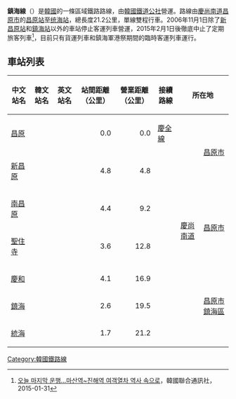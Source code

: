 {{鐵道路線情報
|諺文 = 진해선
|漢字 = 鎭海線
|馬-賴式 = Chinhae sŏn
|文觀部式 = Jinhae seon
|路線名稱 = 鎮海線
|路線顏色 = {{韓國鐵道路線色|KR}}
|圖片 = Korail Jinhae Line.png
|圖片說明 = 鎮海線的位置
|種類 = {{link-ko|支線鐵道|지선 철도}}
|營運地區 = {{ROK-KOR}}
|狀態 = 客運功能休止，貨運正常營運
|起點 = [[昌原站|昌原站]]<br />（[[慶尚南道|慶尚南道]][[昌原市|昌原市]]{{link-ko|義昌區|의창구}}동정洞）
|終點 = [[統海站|統海站]]<br />（[[慶尚南道|慶尚南道]][[昌原市|昌原市]][[鎮海區_(昌原市)|鎮海區]]현洞）
|站數 = 7個
|載客量 = 
|通車 = 1926年11月11日
|擁有者 = [[韓國鐵道設施公團|韓國鐵道設施公團]]
|營運者 = [[韓國鐵道公社|韓國鐵道公社]]
|營業距離 = 21.2公里
|實際距離 = 
|軌距 = 1,435毫米（[[標準軌|標準軌]]）
|軌道數量 = [[單線鐵路|1]]（[[昌原站|昌原]] - [[統海站|統海]]） 
|電氣化方式 = 高架電纜<br />[[交流電|交流電]] 25,000 V（[[新昌原站|新昌原站]]構內留置線）
|保安裝置 = [[自動列車停止裝置|ATS]]
|營業最高速度 = 
|設計最高速度 = 
}}
'''鎮海線'''（{{kor|諺=진해선|漢=鎭海線|羅=Jinhae seon|f=y}}）是[[大韓民國|韓國]]的一條區域鐵路路線，由[[韓國鐵道公社|韓國鐵道公社]]營運。路線由[[慶尚南道|慶尚南道]][[昌原市|昌原市]]的[[昌原站|昌原站]]至[[统海站|统海站]]，總長度21.2公里，單線雙程行車。2006年11月1日除了[[新昌原站|新昌原站]]和[[鎮海站|鎮海站]]以外的車站停止客運列車營運，2015年2月1日後徹底中止了定期旅客列車<ref>[http://www.yonhapnews.co.kr/bulletin/2015/01/31/0200000000AKR20150131055400052.HTML 오늘 마지막 운행…마산역~진해역 여객열차 역사 속으로]，韓國聯合通訊社，2015-01-31</ref>，目前只有貨運列車和鎮海軍港祭期間的臨時客運列車運行。

== 車站列表 ==
{| class="wikitable" style="text-align:center;"
|- style="border-bottom:solid 3px #8c8c8c;"
!中文站名
!韓文站名
!英文站名
!站間距離（公里）
!營業距離（公里）
!接續路線
!colspan="2"|所在地
!備註
|-
|[[昌原站|昌原]]
|{{lang|ko|창원}}
|{{lang|en|Changwon}}
|align="right"|0.0
|align="right"|0.0
|[[慶全線|慶全線]] 
|rowspan=7|[[慶尚南道|慶尚南道]] 
|rowspan=2|[[昌原市|昌原市]]{{link-ko|義昌區|의창구}}
|
|-
|[[新昌原站|新昌原]]
|{{lang|ko|신창원}}
|{{lang|en|Sinchangwon}}
|align="right"|4.8
|align="right"|4.8
|
|舊 龍院站
|-
|[[南昌原站|南昌原]]
|{{lang|ko|남창원}}
|{{lang|en|Namchangwon}}
|align="right"|4.4
|align="right"|9.2
|
|rowspan=2|[[昌原市|昌原市]]{{link-ko|城山區|성산구}}
|舊 上南站
|-
|[[聖住寺站|聖住寺]]
|{{lang|ko|성주사}}
|{{lang|en|Seongjusa}}
|align="right"|3.6
|align="right"|12.8
|
|
|-
|[[慶和站|慶和]]
|{{lang|ko|경화}}
|{{lang|en|Gyeonghwa}}
|align="right"|4.1
|align="right"|16.9
|
|rowspan=3|[[昌原市|昌原市]][[鎮海區_(昌原市)|鎮海區]]
|
|-
|[[鎮海站_(慶尚南道)|鎮海]]
|{{lang|ko|진해}}
|{{lang|en|Jinhae}}
|align="right"|2.6
|align="right"|19.5
|
|
|-
|[[統海站|統海]]
|{{lang|ko|통해}}
|{{lang|en|Tonghae}}
|align="right"|1.7
|align="right"|21.2
|
|一般情況下不可使用
|}

{{镇海线}}
{{韩国铁道公社路线}}
[[Category:韓國鐵路線|Category:韓國鐵路線]]